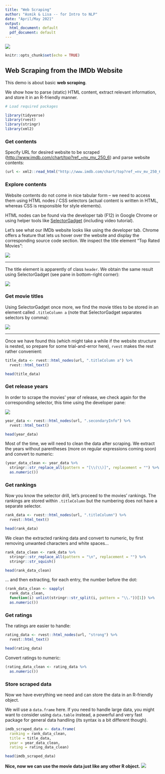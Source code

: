 ```yaml
---
title: "Web Scraping"
author: "Asmik & Lisa -- for Intro to NLP"
date: "April/May 2021"
output:
  html_document: default
  pdf_document: default
---
```


![](../../Logo_Consulting.JPG)

```r
knitr::opts_chunk$set(echo = TRUE)

```

## Web Scraping from the IMDb Website

This demo is about basic **web scraping**.

We show how to parse (static) HTML content, extract relevant information, and store it in an R-friendly manner.

```r
# Load required packages

library(tidyverse)
library(rvest)
library(stringr)
library(xml2)
```

### Get contents

Specify URL for desired website to be scraped (<http://www.imdb.com/chart/top?ref_=nv_mv_250_6>) and parse website contents:

```r

(url <- xml2::read_html("http://www.imdb.com/chart/top?ref_=nv_mv_250_6"))

```

### Explore contents

Website contents do not come in nice tabular form -- we need to access them using HTML nodes / CSS selectors (actual content is written in HTML, whereas CSS is responsible for style elements).

HTML nodes can be found via the developer tab (F12) in Google Chrome or using helper tools like [SelectorGadget](https://selectorgadget.com/) (including video tutorial).

Let's see what our IMDb website looks like using the developer tab.
Chrome offers a feature that lets us hover over the website and display the corresponding source code section.
We inspect the title element "Top Rated Movies":

![](figures/screenshot_devtool_1.png)

***

The title element is apparently of class `header`.
We obtain the same result using SelectorGadget (see pane in bottom-right corner):

![](figures/screenshot_selectorgadget_2.png)

### Get movie titles

Using SelectorGadget once more, we find the movie titles to be stored in an element called `.titleColumn a` (note that SelectorGadget separates selectors by comma):

![](figures/screenshot_selectorgadget_3.png)

***

Once we have found this (which might take a while if the website structure is nested, so prepare for some trial-and-error here), `rvest` makes the rest rather convenient:

```r
title_data <- rvest::html_nodes(url, ".titleColumn a") %>% 
  rvest::html_text()
```

```r
head(title_data)
```

### Get release years

In order to scrape the movies' year of release, we check again for the corresponding selector, this time using the developer pane:

![](figures/screenshot_devtool_2.png)

```r
year_data <- rvest::html_nodes(url, ".secondaryInfo") %>% 
  rvest::html_text()
```

```r
head(year_data)
```

Most of the time, we will need to clean the data after scraping.
We extract the years without parentheses (more on regular expressions coming soon) and convert to numeric: 

```r

(year_data_clean <- year_data %>% 
  stringr::str_replace_all(pattern = "[\\(\\)]", replacement = "") %>% 
  as.numeric())

```

### Get rankings

Now you know the selector drill, let's proceed to the movies' rankings.
The rankings are stored within `.titleColumn` but the numbering does not have a separate selector.

```r
rank_data <- rvest::html_nodes(url, ".titleColumn") %>% 
  rvest::html_text()
```

```r
head(rank_data)
```

We clean the extracted ranking data and convert to numeric, by first removing unwanted characters and white spaces...

```r

rank_data_clean <- rank_data %>% 
  stringr::str_replace_all(pattern = "\n", replacement = "") %>%
  stringr::str_squish()

head(rank_data_clean)
```

... and then extracting, for each entry, the number before the dot:

```r

(rank_data_clean <- sapply(
  rank_data_clean,
  function(i) unlist(stringr::str_split(i, pattern = "\\."))[1]) %>% 
  as.numeric())

```

### Get ratings

The ratings are easier to handle:

```r
rating_data <- rvest::html_nodes(url, "strong") %>% 
  rvest::html_text()

head(rating_data)
```

Convert ratings to numeric:

```r
(rating_data_clean <- rating_data %>% 
  as.numeric())
```


### Store scraped data

Now we have everything we need and can store the data in an R-friendly object.

We will use a `data.frame` here. If you need to handle large data, you might want to consider using `data.table` instead, a powerful and very fast package for general data handling (its syntax is a bit different though).


```r
imdb_scraped_data <- data.frame(
  ranking = rank_data_clean,
  title = title_data,
  year = year_data_clean,
  rating = rating_data_clean)

head(imdb_scraped_data)
```

**Nice, now we can use the movie data just like any other R object.**
![](figures/screenshot_v.jpg)